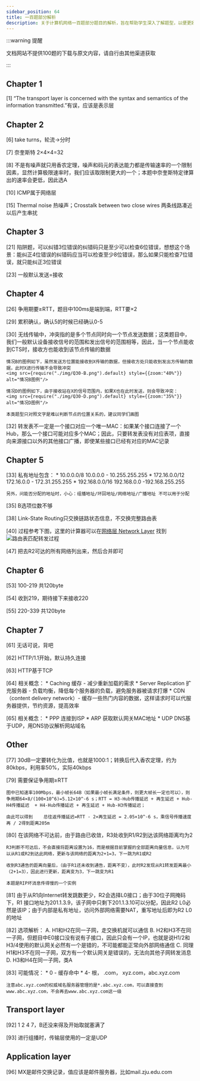 ```yaml
---
sidebar_position: 64
title: 一百题部分解析
description: 关于计算机网络一百题部分题目的解析，旨在帮助学生深入了解题型，以便更好备考。
---
```


:::warning 提醒

文档网站不提供100题的下载与原文内容，请自行由其他渠道获取

:::


## Chapter 1

[1] “The transport layer is concerned with the syntax and semantics of the information transmitted.”有误，应该是表示层

## Chapter 2

[6] take turns，轮流→分时

[7] 奈奎斯特 2×4×4=32

[8] 不是有噪声就只用香农定理，噪声和码元的表达能力都是传输速率的一个限制因素，显然计算极限速率时，我们应该取限制更大的一个；本题中奈奎斯特定律算出的速率会更低，因此选A

[10] ICMP属于网络层

[15] Thermal noise 热噪声；Crosstalk between two close wires  两条线路凑近以后产生串扰

## Chapter 3

[21] 陷阱题，可以纠错3位错误的纠错码只是至少可以检查6位错误，想想这个场景：能纠正4位错误的纠错码应当可以检查至少8位错误，那么如果只能检查7位错误，就只能纠正3位错误

[23] 一般默认发送=接收

## Chapter 4

[26] 争用期要≥RTT，题目中100ms是端到端，RTT要×2

[29] 累积确认，确认5的时候已经确认0-5 

[30] 无线传输中，冲突指的是多个节点同时向一个节点发送数据；这类题目中，我们一般默认设备接收信号的范围和发出信号的范围相等，因此，当一个节点能收到CTS时，接收方也能收到该节点传输的数据

    情况B的图例如下，虽然发送方位置能接收到X传输的数据，但接收方处只能收到发出方传输的数据，此时X进行传输不会导致冲突
    <img src={require("./img/Q30-B.png").default} style={{zoom:"40%"}} alt="情况B图例"/>

    情况D的图例如下，由于接收站在X的信号范围内，如果X也在此时发送，则会导致冲突：
    <img src={require("./img/Q30-D.png").default} style={{zoom:"35%"}} alt="情况D图例"/>

    本类题型只对照文字是难以判断节点的位置关系的，建议同学们画图

[32] 转发表不一定是一个接口对应一个唯一MAC：如果某个接口连接了一个Hub，那么一个接口可能对应多个MAC；因此，只要转发表没有对应表项，直接向来源接口以外的其他接口广播，即使某些接口已经有对应的MAC记录

## Chapter 5
[33] 私有地址包含：
    * 10.0.0.0/8  10.0.0.0 - 10.255.255.255
    * 172.16.0.0/12 172.16.0.0 - 172.31.255.255
    * 192.168.0.0/16 192.168.0.0 -192.168.255.255
      
    另外，问能否分配的地址时，小心：组播地址/环回地址/网络地址/广播地址 不可以用于分配

[35] B选项位数不够

[38] Link-State Routing只交换链路状态信息，不交换完整路由表

[40] 过程参考下图，这里的计算器可以在[网络层 Network Layer](/notes/network) 找到
    ![路由表匹配转发过程](img/Q40.png)

[47] 把去R2可达的所有网络列出来，然后合并即可

## Chapter 6

[53] 100-219 共120byte

[54] 收到219，期待接下来接收220

[55] 220-339 共120byte

## Chapter 7 

[61] 无话可说，背吧

[62] HTTP/1.1开始，默认持久连接

[63] HTTP基于TCP

[64] 相关概念：
    * Caching 缓存 - 减少重新加载的需求
    * Server Replication 扩充服务器 - 负载均衡，降低每个服务器的负载，避免服务器被请求打爆
    * CDN（content delivery network）- 缓存一些热门内容的数据，这样请求时可以代服务器提供，节约资源，提高效率

[65] 相关概念：
    * PPP 连接到ISP
    * ARP 获取默认网关MAC地址
    * UDP DNS基于UDP，用DNS协议解析网站域名

## Other

[77] 30dB一定要转化为比值，也就是1000:1；转换后代入香农定理，约为80kbps，利用率50%，实际40kbps


[79] 需要保证争用期≥RTT

    图中已知速率100Mbps，最小帧长64B（如果最小帧长满足条件，则更大帧长一定也可以），则争用期64×8/(100×10^6)=5.12×10^-6 s；RTT = H3-Hub传播延迟 + 再生延迟 + Hub-H4传播延迟  + H4-Hub传播延迟 + 再生延迟 + Hub-H3传播延迟；

    由此可以得到    总往返传播延迟=RTT - 2×再生延迟 = 2.05×10^-6 s，乘信号传播速度再 / 2得到距离205m

[80] 在该网络不可达前，由于路由已收敛，R3处收到R1/R2到达该网络距离均为2

    R3判断不可达后，不会直接将距离设置为16，而是根据目前掌握的全部距离向量信息，认为可以从R1或R2到达此网络，更新与该网络的距离为2+1=3，下一跳为R1或R2

    收到R3通告的距离向量后，（由于R1还未收到通告，距离不变），此时R2发现从R1转发距离最小（2+1=3），因此进行更新，距离变为3，下一跳变为R1

    本题是RIP坏消息传得慢的一个实例

[81] 由于从R1向Internet转发跳数更少，R2会选择L0接口；由于30位子网掩码下，R1 接口地址为201.1.3.9，该子网中只剩下201.1.3.10可以分配，因此R2 L0必然是该IP；由于内部是私有地址，访问外部网络需要NAT，重写地址后即为R2 L0的地址

[82] 选项解析：
    A. H1和H2在同一子网，走交换机就可以通信
    B. H2和H3不在同一子网，但题目中E0接口没有说有子接口，因此只会有一个IP，也就是说H1/2和H3/4使用的默认网关必然有一个是错的，不可能都能正常向外部网络通信
    C. 同理H1和H3不在同一子网，双方有一个默认网关是错误的，无法向其他子网转发消息
    D. H3和H4在同一子网，类A

[83] 可能情况：
    * 0 - 缓存命中
    * 4- 根， .com， xyz.com，abc.xyz.com
      
    注意abc.xyz.com的权威域名服务器管理的是*.abc.xyz.com，可以直接查到www.abc.xyz.com，不会再去www.abc.xyz.com这一级


## Transport layer

[92] 1 2 4 7，B还没来得及开始取就塞满了

[93] 进行组播时，传输层使用的一定是UDP

## Application layer
[96] MX是邮件交换记录，值应该是邮件服务器，比如mail.zju.edu.com
